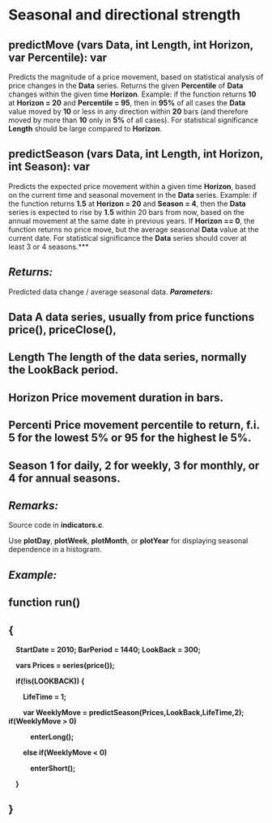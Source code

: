 # ﻿Seasonal and directional strength 

## predictMove (vars Data, int Length, int Horizon, var Percentile): var 

Predicts the magnitude of a price movement, based on statistical analysis of price changes in the **Data** series. Returns the given **Percentile** of **Data** changes within the given time **Horizon**. Example: if the function returns **10** at **Horizon = 20** and **Percentile = 95**, then in **95%** of all cases the **Data** value moved by **10** or less in any direction within **20** bars (and therefore moved by more than **10** only in **5%** of all cases). For statistical significance **Length** should be large compared to **Horizon**. 

## predictSeason (vars Data, int Length, int Horizon, int Season): var 

Predicts the expected price movement within a given time **Horizon**, based on the current time and seasonal movement in the **Data** series. Example: if the function returns **1.5** at **Horizon = 20** and **Season = 4**, then the **Data** series is expected to rise by **1.5** within 20 bars from now, based on the annual movement at the same date in previous years. If **Horizon == 0**, the function returns no price move, but the average seasonal **Data** value at the current date. For statistical significance the **Data** series should cover at least 3 or 4 seasons.***  

## *Returns:* 

Predicted data change / average seasonal data. ***Parameters:*** 

## Data  A data series, usually from price functions price(), priceClose(),  

## Length  The length of the data series, normally the LookBack period. 

## Horizon  Price movement duration in bars. 

## Percenti Price movement percentile to return, f.i. 5 for the lowest 5% or 95 for the highest le  5%. 

## Season  1 for daily, 2 for weekly, 3 for monthly, or 4 for annual seasons. 

## *Remarks:* 

Source code in **indicators.c**. 

Use **plotDay**, **plotWeek**, **plotMonth**, or **plotYear** for displaying seasonal dependence in a histogram. 

## *Example:* 

## function run() 

## { 

`  `**StartDate = 2010;   BarPeriod = 1440;   LookBack = 300;**  

`  `**vars Prices = series(price());** 

`  `**if(!is(LOOKBACK)) {** 

`    `**LifeTime = 1;** 

`    `**var WeeklyMove = predictSeason(Prices,LookBack,LifeTime,2);     if(WeeklyMove > 0)** 

`      `**enterLong();** 

`    `**else if(WeeklyMove < 0)** 

`      `**enterShort();** 

`  `**}** 

## }

